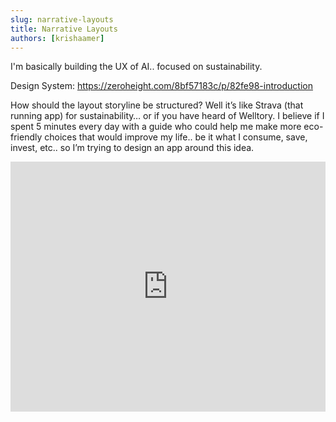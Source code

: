 ```yaml
---
slug: narrative-layouts
title: Narrative Layouts
authors: [krishaamer]
---
```



I'm basically building the UX of AI.. focused on sustainability.

Design System: https://zeroheight.com/8bf57183c/p/82fe98-introduction

How should the layout storyline be structured? Well it’s like Strava (that running app) for sustainability… or if you have heard of Welltory. I believe if I spent 5 minutes every day with a guide who could help me make more eco-friendly choices that would improve my life.. be it what I consume, save, invest, etc.. so I’m trying to design an app around this idea.

<iframe width="100%" height="400" src="https://www.youtube.com/embed/WHoWGNQRXb0?controls=0" title="YouTube video player" frameBorder="0" allow="accelerometer; autoplay; clipboard-write; encrypted-media; gyroscope; picture-in-picture" allowFullScreen />